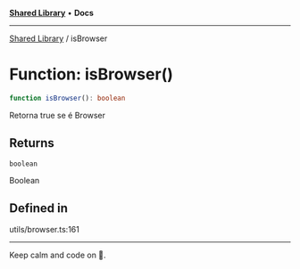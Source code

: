 
<Meta title="Libs/Shared/functions/isBrowser" />



[**Shared Library**](/?path=/docs/libs-shared-overview--page) • **Docs**

***

[Shared Library](/?path=/docs/libs-shared-overview--page) / isBrowser

# Function: isBrowser()

```ts
function isBrowser(): boolean
```

Retorna true se é Browser

## Returns

`boolean`

Boolean

## Defined in

utils/browser.ts:161


***

Keep calm and code on 🤘.
